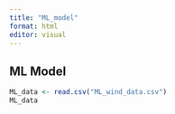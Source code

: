 ```yaml
---
title: "ML_model"
format: html
editor: visual
---
```


## ML Model
```r
ML_data <- read.csv("ML_wind_data.csv")
ML_data

```